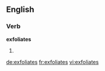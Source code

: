 ==English==

===Verb===
'''exfoliates'''

# {{en-third-person singular of|exfoliate}}

[[de:exfoliates]]
[[fr:exfoliates]]
[[vi:exfoliates]]